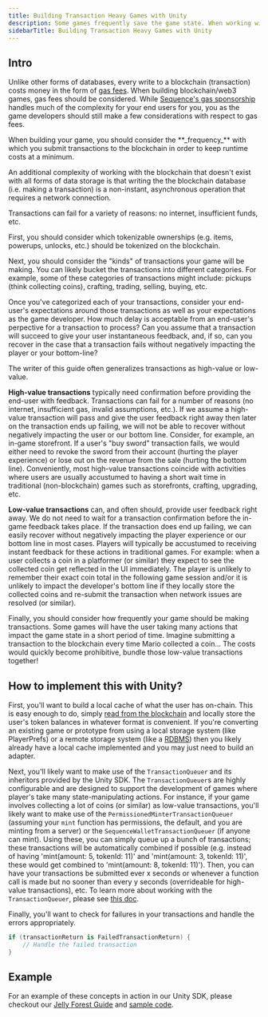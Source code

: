 ---
title: Building Transaction Heavy Games with Unity
description: Some games frequently save the game state. When working with the blockchain, this can be expensive and involve a lot of latency. This guide addresses how to work around these constraints without impacting end user experience or over-inflating your operational expenses.
sidebarTitle: Building Transaction Heavy Games with Unity
---

## Intro

Unlike other forms of databases, every write to a blockchain (transaction) costs money in the form of [gas fees](https://ethereum.org/en/developers/docs/gas/). When building blockchain/web3 games, gas fees should be considered. While [Sequence's gas sponsorship](/solutions/builder/gas-tank) handles much of the complexity for your end users for you, you as the game developers should still make a few considerations with respect to gas fees.

<Tip>
When building your game, you should consider the **_frequency_** with which you submit transactions to the blockchain in order to keep runtime costs at a minimum.
</Tip>

An additional complexity of working with the blockchain that doesn't exist with all forms of data storage is that writing the the blockchain database (i.e. making a transaction) is a non-instant, asynchronous operation that requires a network connection. 

<Warning>
Transactions can fail for a variety of reasons: no internet, insufficient funds, etc.
</Warning>

First, you should consider which tokenizable ownerships (e.g. items, powerups, unlocks, etc.) should be tokenized on the blockchain.

Next, you should consider the "kinds" of transactions your game will be making. You can likely bucket the transactions into different categories. For example, some of these categories of transactions might include: pickups (think collecting coins), crafting, trading, selling, buying, etc.

Once you've categorized each of your transactions, consider your end-user's expectations around those transactions as well as your expectations as the game developer. How much delay is acceptable from an end-user's perpective for a transaction to process? Can you assume that a transaction will succeed to give your user instantaneous feedback, and, if so, can you recover in the case that a transaction fails without negatively impacting the player or your bottom-line?

The writer of this guide often generalizes transactions as high-value or low-value.

**High-value transactions** typically need confirmation before providing the end-user with feedback. Transactions can fail for a number of reasons (no internet, insufficient gas, invalid assumptions, etc.). If we assume a high-value transaction will pass and give the user feedback right away then later on the transaction ends up failing, we will not be able to recover without negatively impacting the user or our bottom line. Consider, for example, an in-game storefront. If a user's "buy sword" transaction fails, we would either need to revoke the sword from their account (hurting the player experience) or lose out on the revenue from the sale (hurting the bottom line). Conveniently, most high-value transactions coincide with activities where users are usually accustumed to having a short wait time in traditional (non-blockchain) games such as storefronts, crafting, upgrading, etc.

**Low-value transactions** can, and often should, provide user feedback right away. We do not need to wait for a transaction confirmation before the in-game feedback takes place. If the transaction does end up failing, we can easily recover without negatively impacting the player experience or our bottom line in most cases. Players will typically be accustumed to receiving instant feedback for these actions in traditional games. For example: when a user collects a coin in a platformer (or similar) they expect to see the collected coin get reflected in the UI immediately. The player is unlikely to remember their exact coin total in the following game session and/or it is unlikely to impact the developer's bottom line if they locally store the collected coins and re-submit the transaction when network issues are resolved (or similar).

Finally, you should consider how frequently your game should be making transactions. Some games will have the user taking many actions that impact the game state in a short period of time. Imagine submitting a transaction to the blockchain every time Mario collected a coin... The costs would quickly become prohibitive, bundle those low-value transactions together!

## How to implement this with Unity?

First, you'll want to build a local cache of what the user has on-chain. This is easy enough to do, simply [read from the blockchain](/sdk/unity/power/read-from-blockchain) and locally store the user's token balances in whatever format is convenient. If you're converting an existing game or prototype from using a local storage system (like PlayerPrefs) or a remote storage system (like a [RDBMS](https://en.wikipedia.org/wiki/List_of_relational_database_management_systems)) then you likely already have a local cache implemented and you may just need to build an adapter.

Next, you'll likely want to make use of the `TransactionQueuer` and its inheritors provided by the Unity SDK. The `TransactionQueuer`s are highly configurable and are designed to support the development of games where player's take many state-manipulating actions. For instance, if your game involves collecting a lot of coins (or similar) as low-value transactions, you'll likely want to make use of the `PermissionedMinterTransactionQueuer` (assuming your `mint` function has permissions, the default, and you are minting from a server) or the `SequenceWalletTransactionQueuer` (if anyone can mint). Using these, you can simply queue up a bunch of transactions; these transactions will be automatically combined if possible (e.g. instead of having 'mint(amount: 5, tokenId: 11)' and 'mint(amount: 3, tokenId: 11)', these would get combined to 'mint(amount: 8, tokenId: 11)'). Then, you can have your transactions be submitted ever x seconds or whenever a function call is made but no sooner than every y seconds (overrideable for high-value transactions), etc. To learn more about working with the `TransactionQueuer`, please see [this doc](/sdk/unity/power/write-to-blockchain#transaction-queuers).

Finally, you'll want to check for failures in your transactions and handle the errors appropriately. 

```csharp
if (transactionReturn is FailedTransactionReturn) {
    // Handle the failed transaction
}
```

## Example

For an example of these concepts in action in our Unity SDK, please checkout our [Jelly Forest Guide](/guides/jelly-forest-unity-guide#5-mint-in-game-tokens-to-the-players-inventory) and [sample code](https://github.com/0xsequence/sequence-unity-demo/tree/master/Scripts).

